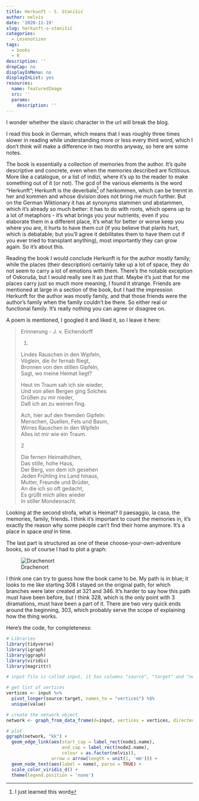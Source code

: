 ```yaml
---
title: Herkunft - S. Stanišić
author: nelvis
date: '2020-11-19'
slug: herkunft-s-stanišić
categories:
  - Lesenotizen
tags:
  - books
  - R
description: ''
dropCap: no
displayInMenu: no
displayInList: yes
resources:
  name: featuredImage
  src: ''
  params:
    description: ''
---
```


I wonder whether the slavic character in the url will break the blog.

I read this book in German, which means that I was roughly three times slower in reading while understanding more or less every third word, which I don't think will make a difference in two months anyway, so here are some notes.

The book is essentially a collection of memories from the author. It's quite descriptive and concrete, even when the memories described are fictitious. More like a catalogue, or a list of indizi, where it's up to the reader to make something out of it (or not). The gcd of the various elements is the word "Herkunft"; Herkunft is the deverbale[^1] of herkommen, which can be trennt in her and kommen and whose division does not bring me much further. But on the German Wiktionary it has at synonyms stammen und abstammen, which it's already so much better: it has to do with roots, which opens up to a lot of metaphors - it's what brings you your nutrients, even if you elaborate them in a different place, it's what for better or worse keep you where you are, it hurts to have them cut (if you believe that plants hurt, which is debatable; but you'll agree it debilitates them to have them cut if you ever tried to transplant anything), most importantly they can grow again. So it's about this.

Reading the book I would conclude Herkunft is for the author mostly family; while the places (their description) certainly take up a lot of space, they do not seem to carry a lot of emotions with them. There's the notable exception of Oskoruša, but I would really see it as just that. Maybe it's just that for me places carry just so much more meaning, I found it strange. Friends are mentioned at large in a section of the book, but I had the impression Herkunft for the author was mostly family, and that those friends were the author's family when the family couldn't be there. So either real or functional family. It's really nothing you can agree or disagree on.

A poem is mentioned, I googled it and liked it, so I leave it here:

>Erinnerung - J. v. Eichendorff
>
>1.
>
>Lindes Rauschen in den Wipfeln,\
>Vöglein, die ihr fernab fliegt,\
>Bronnen von den stillen Gipfeln,\
>Sagt, wo meine Heimat liegt?
> 
>Heut im Traum sah ich sie wieder,\
>Und von allen Bergen ging Solches\
>Grüßen zu mir nieder,\
>Daß ich an zu weinen fing.
> 
>Ach, hier auf den fremden Gipfeln:\
>Menschen, Quellen, Fels und Baum,\
>Wirres Rauschen in den Wipfeln\
>Alles ist mir wie ein Traum.
> 
>2\
> 
>Die fernen Heimathöhen,\
>Das stille, hohe Haus,\
>Der Berg, von dem ich gesehen\
>Jeden Frühling ins Land hinaus,\
>Mutter, Freunde und Brüder,\
>An die ich so oft gedacht,\
>Es grüßt mich alles wieder\
>In stiller Mondesnacht.

Looking at the second strofa, what is Heimat? Il paesaggio, la casa, the memories, family, friends. I think it's important to count the memories in, it's exactly the reason why some people can't find their home anymore. It's a place in space *and* in time.

The last part is structured as one of these choose-your-own-adventure books, so of course I had to plot a graph:

![Drachenort](/posts/2020-11-19-herkunft-s-stanišić_files/herkunft_3.png)

I think one can try to guess how the book came to be. My path is in blue; it looks to me like starting 308 I stayed on the original path, for which branches were later created at 321 and 346. It's harder to say how this path must have been before, but I think 328, which is the only point with 3 diramations, must have been a part of it. There are two very quick ends around the beginning, 303, which probably serve the scope of explaining how the thing works.

Here's the code, for completeness:

```r
# Libraries
library(tidyverse)
library(igraph)
library(ggraph)
library(viridis)
library(magrittr)

# input file is called input, it has columns "source", "target" and "nelvis". "nelvis" is filled with 0 or 1 depending on whether I walked the corresponding edge.

# get list of vertices
vertices <- input %>% 
  pivot_longer(source:target, names_to = "vertices") %$% 
  unique(value)

# create the network object
network <- graph_from_data_frame(d=input, vertices = vertices, directed=TRUE) 

# plot
ggraph(network, "kk") + 
  geom_edge_link(aes(start_cap = label_rect(node1.name),
                     end_cap = label_rect(node2.name),
                     colour = as.factor(nelvis)), 
                 arrow = arrow(length = unit(1, 'mm'))) + 
  geom_node_text(aes(label = name), parse = TRUE) +
  scale_color_viridis_d() +
  theme(legend.position = 'none')
```

[^1]: I just learned this word
